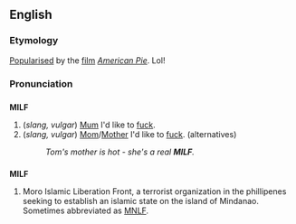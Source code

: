 ==English==

===Etymology===
[[Popularise]]d by the [[film]] ''[[w:American Pie_(movie)|American Pie]]''.
Lol!

===Pronunciation===
{{substub}}<!--I'm never gonna get the hang of pronunciations.  This is just like MILK without the K, + an F-->

==={{Acronym}}===
'''MILF'''
# (''slang, vulgar'') [[Mum]] I'd like to [[fuck]].<!--plural or singular?-->
# (''slang, vulgar'') [[Mom]]/[[Mother]] I'd like to [[fuck]]. (alternatives) 
#:''Tom's mother is hot - she's a real '''MILF'''.''

==={{Abbreviation}}===
'''MILF'''
<!--I wonder if this is an initialism, or spoken at all?-->
# Moro Islamic Liberation Front, a terrorist organization in the phillipenes seeking to establish an islamic state on the island of Mindanao.  Sometimes abbreviated as [[MNLF]].